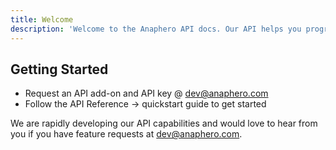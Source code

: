 ```yaml
---
title: Welcome
description: 'Welcome to the Anaphero API docs. Our API helps you programmatically manage your Anaphero workflows.'
---
```


## Getting Started

- Request an API add-on and API key @ dev@anaphero.com
- Follow the API Reference -> quickstart guide to get started

We are rapidly developing our API capabilities and would love to hear from you if you have feature requests at dev@anaphero.com.
